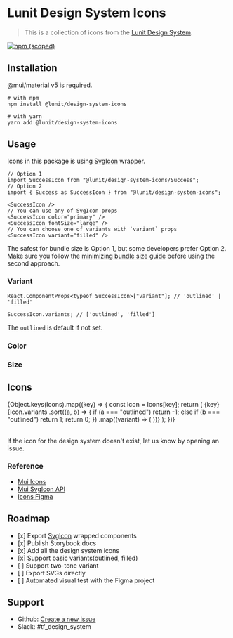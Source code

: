 
<Meta of={IconStories} />

# Lunit Design System Icons

> This is a collection of icons from the [Lunit Design System](https://www.figma.com/file/ygzUKBGrGxEYzkhUwoOC3U/Lunit-Design-System?node-id=4604%3A96681).

[![npm (scoped)](https://img.shields.io/npm/v/@lunit/design-system-icons)](https://www.npmjs.com/package/@lunit/design-system-icons)

## Installation

@mui/material v5 is required.

```shell
# with npm
npm install @lunit/design-system-icons

# with yarn
yarn add @lunit/design-system-icons
```

## Usage

Icons in this package is using [SvgIcon](https://mui.com/components/icons/#svgicon) wrapper.

```tsx
// Option 1
import SuccessIcon from "@lunit/design-system-icons/Success";
// Option 2
import { Success as SuccessIcon } from "@lunit/design-system-icons";

<SuccessIcon />
// You can use any of SvgIcon props
<SuccessIcon color="primary" />
<SuccessIcon fontSize="large" />
// You can choose one of variants with `variant` props
<SuccessIcon variant="filled" />
```

The safest for bundle size is Option 1, but some developers prefer Option 2. Make sure you follow the [minimizing bundle size guide](https://mui.com/material-ui/guides/minimizing-bundle-size/#option-2) before using the second approach.

<Primary />

<Controls />

### Variant

<Canvas of={IconStories.Variant} sourceState="shown" />

```tsx
React.ComponentProps<typeof SuccessIcon>["variant"]; // 'outlined' | 'filled'

SuccessIcon.variants; // ['outlined', 'filled']
```

The `outlined` is default if not set.

### Color

<Canvas of={IconStories.Color} sourceState="shown" />

### Size

<Canvas of={IconStories.Size} sourceState="shown" />

## Icons

<Table size="small" sx={{ maxWidth: 480, color: "text.primary" }}>
  <TableBody>
    {Object.keys(Icons).map((key) => {
      const Icon = Icons[key];
      return (
        <TableRow key={key}>
          <TableCell>
            <Typography>{key}</Typography>
          </TableCell>
          <TableCell>
            {Icon.variants
              .sort((a, b) => {
                if (a === "outlined") return -1;
                else if (b === "outlined") return 1;
                return 0;
              })
              .map((variant) => (
                <span
                  key={Icon.displayName + variant}
                  title={`${Icon.displayName} ${variant}`}
                >
                  <Icon variant={variant} />
                </span>
              ))}
          </TableCell>
        </TableRow>
      );
    })}
  </TableBody>
</Table>

If the icon for the design system doesn't exist, let us know by opening an issue.

### Reference

- [Mui Icons](https://mui.com/components/icons/#svgicon)
- [Mui SvgIcon API](https://mui.com/material-ui/api/svg-icon/)
- [Icons Figma](https://www.figma.com/file/tlomwt8dT0GWikKqzYH7TO/Lunit_Icons_v1.1.0?node-id=12135%3A6066&mode=dev)

## Roadmap

- \[x] Export [SvgIcon](https://mui.com/components/icons/#svgicon) wrapped components
- \[x] Publish Storybook docs
- \[x] Add all the design system icons
- \[x] Support basic variants(outlined, filled)
- \[ ] Support two-tone variant
- \[ ] Export SVGs directly
- \[ ] Automated visual test with the Figma project

## Support

- Github: [Create a new issue](https://github.com/lunit-io/design-system/issues/new)
- Slack: #tf_design_system
